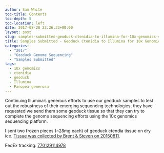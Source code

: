 ```yaml
---
author: Sam White
toc-title: Contents
toc-depth: 5
toc-location: left
date: 2017-08-28 22:26:33+00:00
layout: post
slug: samples-submitted-geoduck-ctenidia-to-illumina-for-10x-genomics-sequencing
title: Samples Submitted - Geoduck Ctenidia to Illumina for 10x Genomics Sequencing
categories:
  - "2017"
  - "Geoduck Genome Sequencing"
  - "Samples Submitted"
tags:
  - 10x genomics
  - ctenidia
  - geoduck
  - Illumina
  - Panopea generosa
---
```


Continuing Illumina's generous efforts to use our geoduck samples to test out the robustness of their emerging sequencing technologies, they have requested we send them some geoduck tissue so that they can try to complete the genome sequencing efforts using the 10x genomics sequencing platform.

I sent two frozen pieces (~28mg each) of geoduck ctendia tissue on dry ice. [Tissue was collected by Brent & Steven on 20150811](https://onsnetwork.org/halfshell/2015/08/11/big-day-big-clam/).

FedEx tracking: [770129114978](https://www.fedex.com/apps/fedextrack/?action=track&tracknumbers=770129114978&clienttype=ivshpalrt)
